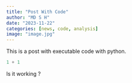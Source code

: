 ```yaml
---
title: "Post With Code"
author: "MD S H"
date: "2023-11-22"
categories: [news, code, analysis]
image: "image.jpg"
---
```


This is a post with executable code with python.

```python
1 + 1
```

Is it working ?
